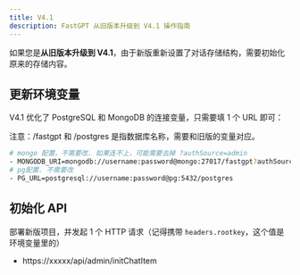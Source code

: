 ```yaml
---
title: V4.1
description: FastGPT 从旧版本升级到 V4.1 操作指南
---
```


如果您是**从旧版本升级到 V4.1**，由于新版重新设置了对话存储结构，需要初始化原来的存储内容。

## 更新环境变量

V4.1 优化了 PostgreSQL 和 MongoDB 的连接变量，只需要填 1 个 URL 即可：

注意：/fastgpt 和 /postgres 是指数据库名称，需要和旧版的变量对应。

```bash
# mongo 配置，不需要改. 如果连不上，可能需要去掉 ?authSource=admin
- MONGODB_URI=mongodb://username:password@mongo:27017/fastgpt?authSource=admin
# pg配置. 不需要改
- PG_URL=postgresql://username:password@pg:5432/postgres
```

## 初始化 API

部署新版项目，并发起 1 个 HTTP 请求（记得携带 `headers.rootkey`，这个值是环境变量里的）

- https://xxxxx/api/admin/initChatItem
